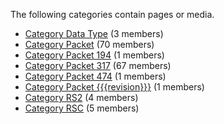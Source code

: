<!-- DO NOT EDIT THIS FILE, CODE AUTOMATICALLY GENERATED BY category.sh -->
The following categories contain pages or media.
* [[Category Data Type]] (3 members)
* [[Category Packet]] (70 members)
* [[Category Packet 194]] (1 members)
* [[Category Packet 317]] (67 members)
* [[Category Packet 474]] (1 members)
* [[Category Packet {{{revision}}}]] (1 members)
* [[Category RS2]] (4 members)
* [[Category RSC]] (5 members)
